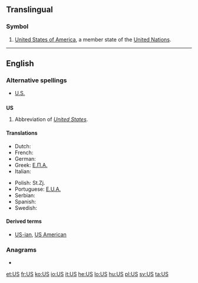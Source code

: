 {{also|Appendix:Variations of "us"}}
==Translingual==

===Symbol===
{{infl|mul|symbol}}
# [[United States of America]], a member state of the [[United Nations]].


----
==English==

===Alternative spellings===
* [[U.S.]]

==={{initialism}}===
'''US'''

# Abbreviation of ''[[United States]]''.

====Translations====
{{trans-top|abbreviation of United States}}
* Dutch: {{t-|nl|VS|m|p}}
* French: {{t+|fr|EU|m|p}}
* German: {{t-|de|US|m|p|alt=USA}}
* Greek: [[Ε.Π.Α.]] {{f|p}}
* Italian: {{t-|it|U.S.A.|m|p}}
{{trans-mid}}
* Polish: St.Zj. {{m|p}}
* Portuguese: [[E.U.A.]] {{m|p}}
* Serbian: {{t-|sr|САД|f|p|sc=Cyrl}}
* Spanish: {{t-|es|EE. UU.|m|p}}
* Swedish: {{t+|sv|USA|n|s}}
{{trans-bottom}}

====Derived terms====
* [[US-ian]], [[US American]]

===Anagrams===
* {{alphagram|[[SU#English|SU]]}} 


[[et:US]]
[[fr:US]]
[[ko:US]]
[[io:US]]
[[it:US]]
[[he:US]]
[[lo:US]]
[[hu:US]]
[[pl:US]]
[[sv:US]]
[[ta:US]]